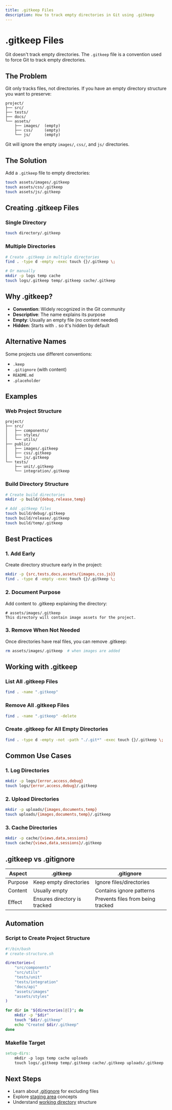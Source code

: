 ```yaml
---
title: .gitkeep Files
description: How to track empty directories in Git using .gitkeep
---
```


# .gitkeep Files

Git doesn't track empty directories. The `.gitkeep` file is a convention used to force Git to track empty directories.

## The Problem

Git only tracks files, not directories. If you have an empty directory structure you want to preserve:

```
project/
├── src/
├── tests/
├── docs/
└── assets/
    ├── images/  (empty)
    ├── css/     (empty)
    └── js/      (empty)
```

Git will ignore the empty `images/`, `css/`, and `js/` directories.

## The Solution

Add a `.gitkeep` file to empty directories:

```bash
touch assets/images/.gitkeep
touch assets/css/.gitkeep
touch assets/js/.gitkeep
```

## Creating .gitkeep Files

### Single Directory

```bash
touch directory/.gitkeep
```

### Multiple Directories

```bash
# Create .gitkeep in multiple directories
find . -type d -empty -exec touch {}/.gitkeep \;

# Or manually
mkdir -p logs temp cache
touch logs/.gitkeep temp/.gitkeep cache/.gitkeep
```

## Why .gitkeep?

- **Convention**: Widely recognized in the Git community
- **Descriptive**: The name explains its purpose
- **Empty**: Usually an empty file (no content needed)
- **Hidden**: Starts with `.` so it's hidden by default

## Alternative Names

Some projects use different conventions:

- `.keep`
- `.gitignore` (with content)
- `README.md`
- `.placeholder`

## Examples

### Web Project Structure

```
project/
├── src/
│   ├── components/
│   ├── styles/
│   └── utils/
├── public/
│   ├── images/.gitkeep
│   ├── css/.gitkeep
│   └── js/.gitkeep
└── tests/
    ├── unit/.gitkeep
    └── integration/.gitkeep
```

### Build Directory Structure

```bash
# Create build directories
mkdir -p build/{debug,release,temp}

# Add .gitkeep files
touch build/debug/.gitkeep
touch build/release/.gitkeep
touch build/temp/.gitkeep
```

## Best Practices

### 1. Add Early
Create directory structure early in the project:

```bash
mkdir -p {src,tests,docs,assets/{images,css,js}}
find . -type d -empty -exec touch {}/.gitkeep \;
```

### 2. Document Purpose
Add content to .gitkeep explaining the directory:

```
# assets/images/.gitkeep
This directory will contain image assets for the project.
```

### 3. Remove When Not Needed
Once directories have real files, you can remove .gitkeep:

```bash
rm assets/images/.gitkeep  # when images are added
```

## Working with .gitkeep

### List All .gitkeep Files

```bash
find . -name ".gitkeep"
```

### Remove All .gitkeep Files

```bash
find . -name ".gitkeep" -delete
```

### Create .gitkeep for All Empty Directories

```bash
find . -type d -empty -not -path "./.git*" -exec touch {}/.gitkeep \;
```

## Common Use Cases

### 1. Log Directories

```bash
mkdir -p logs/{error,access,debug}
touch logs/{error,access,debug}/.gitkeep
```

### 2. Upload Directories

```bash
mkdir -p uploads/{images,documents,temp}
touch uploads/{images,documents,temp}/.gitkeep
```

### 3. Cache Directories

```bash
mkdir -p cache/{views,data,sessions}
touch cache/{views,data,sessions}/.gitkeep
```

## .gitkeep vs .gitignore

| Aspect | .gitkeep | .gitignore |
|--------|----------|------------|
| Purpose | Keep empty directories | Ignore files/directories |
| Content | Usually empty | Contains ignore patterns |
| Effect | Ensures directory is tracked | Prevents files from being tracked |

## Automation

### Script to Create Project Structure

```bash
#!/bin/bash
# create-structure.sh

directories=(
    "src/components"
    "src/utils"
    "tests/unit"
    "tests/integration"
    "docs/api"
    "assets/images"
    "assets/styles"
)

for dir in "${directories[@]}"; do
    mkdir -p "$dir"
    touch "$dir/.gitkeep"
    echo "Created $dir/.gitkeep"
done
```

### Makefile Target

```makefile
setup-dirs:
	mkdir -p logs temp cache uploads
	touch logs/.gitkeep temp/.gitkeep cache/.gitkeep uploads/.gitkeep
```

## Next Steps

- Learn about [.gitignore](/docs/2-git-basics/working-with-files/gitignore) for excluding files
- Explore [staging area](/docs/2-git-basics/working-with-files/staging-area) concepts
- Understand [working directory](/docs/2-git-basics/working-with-files/working-directory) structure
